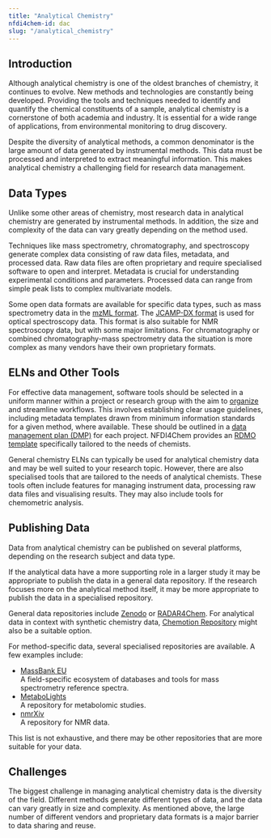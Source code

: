 ```yaml
---
title: "Analytical Chemistry"
nfdi4chem-id: dac
slug: "/analytical_chemistry"
---
```



<LbeChip title="analytical chemistry" />
<LbeChip title="chemometric" />

## Introduction

Although analytical chemistry is one of the oldest branches of chemistry, it continues to evolve. New methods and technologies are constantly being developed. Providing the tools and techniques needed to identify and quantify the chemical constituents of a sample, analytical chemistry is a cornerstone of both academia and industry. It is essential for a wide range of applications, from environmental monitoring to drug discovery.

Despite the diversity of analytical methods, a common denominator is the large amount of data generated by instrumental methods. This data must be processed and interpreted to extract meaningful information. This makes analytical chemistry a challenging field for research data management.

## Data Types

Unlike some other areas of chemistry, most research data in analytical chemistry are generated by instrumental methods. In addition, the size and complexity of the data can vary greatly depending on the method used.

Techniques like mass spectrometry, chromatography, and spectroscopy generate complex data consisting of raw data files, metadata, and processed data. Raw data files are often proprietary and require specialised software to open and interpret. Metadata is crucial for understanding experimental conditions and parameters. Processed data can range from simple peak lists to complex multivariate models.

Some open data formats are available for specific data types, such as mass spectrometry data in the [mzML format](https://www.psidev.info/mzML). The [JCAMP-DX format](https://iupac.org/what-we-do/digital-standards/jcamp-dx/) is used for optical spectroscopy data. This format is also suitable for NMR spectroscopy data, but with some major limitations. For chromatography or combined chromatography-mass spectrometry data the situation is more complex as many vendors have their own proprietary formats.

## ELNs and Other Tools

For effective data management, software tools should be selected in a uniform manner within a project or research group with the aim to [organize](/docs/data_organisation)
and streamline workflows. This involves establishing clear usage guidelines, including metadata templates drawn from minimum information standards for a given method, where available.
These should be outlined in a [data management plan (DMP)](/docs/dmp) for each project. NFDI4Chem provides an [RDMO template](https://rdmo.nfdi4chem.de/) specifically tailored to the needs of chemists.

General chemistry ELNs can typically be used for analytical chemistry data and may be well suited to your research topic. However, there are also specialised tools that are tailored to the needs of analytical chemists. These tools often include features for managing instrument data, processing raw data files and visualising results. They may also include tools for chemometric analysis.

<ElnFinder subDisc="Analytical chemistry" />

## Publishing Data

Data from analytical chemistry can be published on several platforms, depending on the research subject and data type.

If the analytical data have a more supporting role in a larger study it may be appropriate to publish the data in a general data repository. If the research focuses more on the analytical method itself, it may be more appropriate to publish the data in a specialised repository.

General data repositories include [Zenodo](https://zenodo.org/) or [RADAR4Chem](https://radar.products.fiz-karlsruhe.de/de/radarabout/radar4chem). For analytical data in context with synthetic chemistry data, [Chemotion Repository](https://chemotion-repository.de/) might also be a suitable option.

For method-specific data, several specialised repositories are available. A few examples include:

-   [MassBank EU](https://massbank.eu/)  
    A field-specific ecosystem of databases and tools for mass spectrometry reference spectra.
-   [MetaboLights](https://www.ebi.ac.uk/metabolights/)  
    A repository for metabolomic studies.
-   [nmrXiv](https://nmrxiv.org/)  
    A repository for NMR data.

This list is not exhaustive, and there may be other repositories that are more suitable for your data.

## Challenges

The biggest challenge in managing analytical chemistry data is the diversity of the field. Different methods generate different types of data, and the data can vary greatly in size and complexity. As mentioned above, the large number of different vendors and proprietary data formats is a major barrier to data sharing and reuse.
